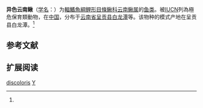 {{Speciesbox
| name = 异色云南鳅
| status = CR
| status_system = iucn3.1
| image = 
| genus = Yunnanilus
| species = discoloris
| authority = Zhou et He, 1989<ref name='id6428'>{{cite web| url =http://www.bioinfo.cn/db05/BjdwSpecies.php?action=view&id=6428| title =异色云南鳅| work =中国动物物种编目数据库| publisher =中国科学院微生物研究所| author =中国科学院动物研究所| accessdate =2009-04-11| deadurl =yes| archiveurl =https://web.archive.org/web/20160305054208/http://www.bioinfo.cn/db05/BjdwSpecies.php?action=view&id=6428| archivedate =2016-03-05}}</ref>
| synonyms = 
}}

'''异色云南鳅'''（[[学名|学名]]：{{lang|la|''Yunnanilus discoloris''}}）为[[輻鰭魚綱|輻鰭魚綱]][[鲤形目|鲤形目]][[條鳅科|條鳅科]][[云南鳅属|云南鳅属]]的[[鱼类|鱼类]]。被[[IUCN|IUCN]]列為極危保育類動物，在[[中国|中国]]，分布于[[云南省|云南省]][[呈贡县|呈贡县]][[白龙潭|白龙潭]]等。该物种的模式产地在呈贡县白龙潭。<ref name='id6428'/>

== 参考文献 ==
{{reflist}}

== 扩展阅读 ==
{{refbegin}}
{{wikispecies-inline|Yunnanilus discoloris|异色云南鳅}}
{{refend}}
{{Taxonbar|from=Q1040354}}

[[Category:云南鳅属|discoloris]]
[[Category:1989年描述的鱼类|Y]]


{{鯉形目小作品}}